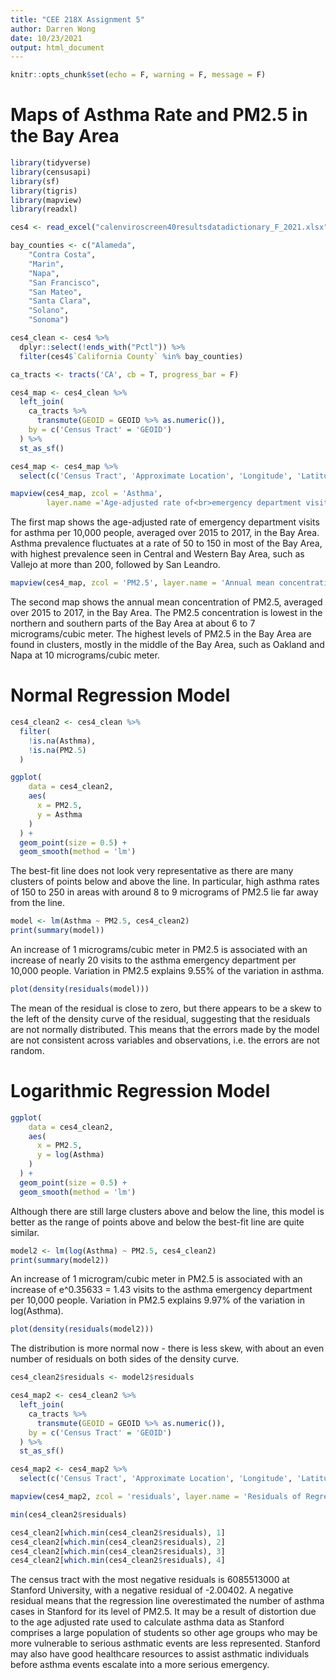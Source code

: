 ```yaml
---
title: "CEE 218X Assignment 5"
author: Darren Wong
date: 10/23/2021
output: html_document
---
```


```r
knitr::opts_chunk$set(echo = F, warning = F, message = F)
```

# Maps of Asthma Rate and PM2.5 in the Bay Area

```r
library(tidyverse)
library(censusapi)
library(sf)
library(tigris)
library(mapview)
library(readxl)
```

```r
ces4 <- read_excel("calenviroscreen40resultsdatadictionary_F_2021.xlsx")
```

```r
bay_counties <- c("Alameda",
    "Contra Costa",
    "Marin",
    "Napa",
    "San Francisco",
    "San Mateo",
    "Santa Clara",
    "Solano",
    "Sonoma")

ces4_clean <- ces4 %>% 
  dplyr::select(!ends_with("Pctl")) %>%
  filter(ces4$`California County` %in% bay_counties)
```

```r
ca_tracts <- tracts('CA', cb = T, progress_bar = F)

ces4_map <- ces4_clean %>%
  left_join(
    ca_tracts %>%
      transmute(GEOID = GEOID %>% as.numeric()),
    by = c('Census Tract' = 'GEOID')
  ) %>%
  st_as_sf()

ces4_map <- ces4_map %>%
  select(c('Census Tract', 'Approximate Location', 'Longitude', 'Latitude', 'PM2.5', 'Asthma', 'geometry'))

mapview(ces4_map, zcol = 'Asthma',
        layer.name ='Age-adjusted rate of<br>emergency department visits<br>for asthma per<br>10,000 people (averaged<br>over 2015 to 2017)')
```

The first map shows the age-adjusted rate of emergency department visits for asthma per 10,000 people, averaged over 2015 to 2017, in the Bay Area. Asthma prevalence fluctuates at a rate of 50 to 150 in most of the Bay Area, with highest prevalence seen in Central and Western Bay Area, such as Vallejo at more than 200, followed by San Leandro.



```r
mapview(ces4_map, zcol = 'PM2.5', layer.name = 'Annual mean concentration<br>of PM2.5 over 2015 to 2017<br>(microgram/cubic meter)')
```

The second map shows the annual mean concentration of PM2.5, averaged over 2015 to 2017, in the Bay Area. The PM2.5 concentration is lowest in the northern and southern parts of the Bay Area at about 6 to 7 micrograms/cubic meter. The highest levels of PM2.5 in the Bay Area are found in clusters, mostly in the middle of the Bay Area, such as Oakland and Napa at 10 micrograms/cubic meter.

# Normal Regression Model

```r

ces4_clean2 <- ces4_clean %>%
  filter(
    !is.na(Asthma),
    !is.na(PM2.5)
  )

ggplot(
    data = ces4_clean2,
    aes(
      x = PM2.5,
      y = Asthma
    )
  ) +
  geom_point(size = 0.5) +
  geom_smooth(method = 'lm')
```

The best-fit line does not look very representative as there are many clusters of points below and above the line. In particular, high asthma rates of 150 to 250 in areas with around 8 to 9 micrograms of PM2.5 lie far away from the line.

```r
model <- lm(Asthma ~ PM2.5, ces4_clean2)
print(summary(model))
```

An increase of 1 micrograms/cubic meter in PM2.5 is associated with an increase of nearly 20 visits to the asthma emergency department per 10,000 people. Variation in PM2.5 explains 9.55% of the variation in asthma.

```r
plot(density(residuals(model)))
```

The mean of the residual is close to zero, but there appears to be a skew to the left of the density curve of the residual, suggesting that the residuals are not normally distributed. This means that the errors made by the model are not consistent across variables and observations, i.e. the errors are not random. 

# Logarithmic Regression Model

```r
ggplot(
    data = ces4_clean2,
    aes(
      x = PM2.5,
      y = log(Asthma)
    )
  ) +
  geom_point(size = 0.5) +
  geom_smooth(method = 'lm')
```

Although there are still large clusters above and below the line, this model is better as the range of points above and below the best-fit line are quite similar.

```r
model2 <- lm(log(Asthma) ~ PM2.5, ces4_clean2)
print(summary(model2))
```

An increase of 1 microgram/cubic meter in PM2.5 is associated with an increase of e^0.35633 = 1.43 visits to the asthma emergency department per 10,000 people. Variation in PM2.5 explains 9.97% of the variation in log(Asthma).

```r
plot(density(residuals(model2)))
```

The distribution is more normal now - there is less skew, with about an even number of residuals on both sides of the density curve.

```r
ces4_clean2$residuals <- model2$residuals

ces4_map2 <- ces4_clean2 %>%
  left_join(
    ca_tracts %>%
      transmute(GEOID = GEOID %>% as.numeric()),
    by = c('Census Tract' = 'GEOID')
  ) %>%
  st_as_sf()

ces4_map2 <- ces4_map2 %>%
  select(c('Census Tract', 'Approximate Location', 'Longitude', 'Latitude', 'PM2.5', 'Asthma', 'residuals', 'geometry'))

mapview(ces4_map2, zcol = 'residuals', layer.name = 'Residuals of Regression<br>between log(Asthma) and<br>PM2.5')

```

```r
min(ces4_clean2$residuals)

ces4_clean2[which.min(ces4_clean2$residuals), 1]
ces4_clean2[which.min(ces4_clean2$residuals), 2]
ces4_clean2[which.min(ces4_clean2$residuals), 3]
ces4_clean2[which.min(ces4_clean2$residuals), 4]
```

The census tract with the most negative residuals is 6085513000 at Stanford University, with a negative residual of -2.00402. A negative residual means that the regression line overestimated the number of asthma cases in Stanford for its level of PM2.5. It may be a result of distortion due to the age adjusted rate used to calculate asthma data as Stanford comprises a large population of students so other age groups who may be more vulnerable to serious asthmatic events are less represented. Stanford may also have good healthcare resources to assist asthmatic individuals before asthma events escalate into a more serious emergency.



